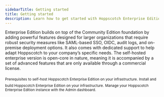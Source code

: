 ```yaml
---
sidebarTitle: Getting started
title: Getting started
description: Learn how to get started with Hoppscotch Enterprise Edition.
---
```


Enterprise Edition builds on top of the Community Edition foundation by adding powerful features designed for larger organizations that require robust security measures like SAML-based SSO, OIDC, audit logs, and on-premise deployment options. It also comes with dedicated support to help adapt Hoppscotch to your company’s specific needs. The self-hosted enterprise version is open-core in nature, meaning it is accompanied by a set of advanced features that are only available through a commercial license.

<CardGroup cols={1}>
  <Card title="Prerequisites" iconType="light" icon="circle-arrow-right" href="/documentation/self-host/enterprise-edition/prerequisites">
    <sub>Prerequisites to self-host Hoppscotch Enterprise Edition on your infrastructure.</sub>
  </Card>
  <Card title="Install and build" iconType="light" icon="circle-arrow-right" href="/documentation/self-host/enterprise-edition/install-and-build">
    <sub>Install and build Hoppscotch Enterprise Edition on your infrastructure.</sub>
  </Card>
  <Card title="Admin dashboard" iconType="light" icon="circle-arrow-right" href="/documentation/self-host/enterprise-edition/admin-dashboard">
    <sub>Manage your Hoppscotch Enterprise Edition instance with the Admin dashboard.</sub>
  </Card>
</CardGroup>
